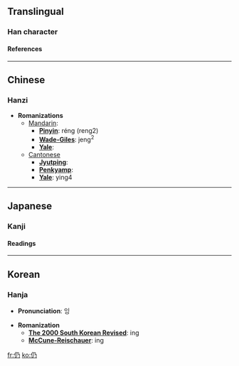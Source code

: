 ==Translingual==
===Han character===
{{Han char|rad=人|as=02|sn=4|so=|four=2722<sub>7</sub>|canj=人弓竹尸 (ONHS)|cmean=yet, still, as ever;  again;  keep -ing, continuing}}
====References====
{{Han ref|kx=0092.020|dkj=00361|dj=0194.060|hdz=10110.030|uh=4ECD|ud=20173|bh=A4B4|bd=42164}}


----
==Chinese==
===Hanzi===


* '''Romanizations'''
** [[Mandarin]]:
*** '''[[Pinyin]]''': réng (reng2)
*** '''[[Wade-Giles]]''': jeng<sup>2</sup>
*** '''[[Yale]]''': 
**[[Cantonese]]
***'''[[Jyutping]]''':
***'''[[Penkyamp]]''': 
***'''[[Yale]]''': ying4


----
==Japanese==
===Kanji===


{{ja-kanji|grade=|rs=人02|simple=}}
====Readings====
{{ja-readings|on=[[じょう]] (jō), [[にょう]] (nyō)|kun=[[よる]] (yoru), [[しきりに]] (shikirini), [[なお]] (nao)}}


----
==Korean==
===Hanja===

* '''Pronunciation''': 잉

* '''Romanization'''
** '''[[The 2000 South Korean Revised Romanization|The 2000 South Korean Revised]]''': ing
** '''[[McCune-Reischauer]]''': ing


[[fr:仍]]
[[ko:仍]]